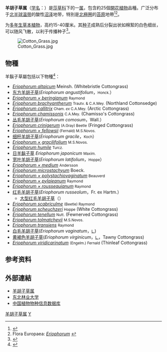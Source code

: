 {{Automatic taxobox
| taxon = Eriophorum
| image = Eriophorum scheuchzeri upernavik kujalleq 2007-07-24 1.jpg
| image_caption = ''Eriophorum scheuchzeri''
| authority = [[林奈|L.]]
| synonyms = 
*''Eriophoropsis'' <small>Palla</small>
*''Leucoma'' <small>Ehrh.</small>
*''Linagrostis'' <small>Guett.</small>
*''Plumaria'' <small>Bubani</small>
*''Plumaria'' <small>Heist. ''ex'' Fabr.</small>
| synonyms_ref =  <ref name="eMonocot"/>
}}
'''羊胡子草属'''（[[学名|学名]]：{{lang|la|'''''Eriophorum'''''}}）是[[莎草科|莎草科]]下的一[[属|属]]，包含約25個[[開花植物|開花植物]]品種。广泛分布于[[北半球|北半球]][[温带|温带]]的酸性[[沼泽|沼泽]]地带，特別是[[北極圈|北極圈]]的[[苔原|苔原]]地帶<ref name=fna>{{cite book |author=Ball, Peter W. & Daniel E. Wujek |year=2002 |editor=Flora of North America Editorial Committee |title=Cyperaceae |volume=23 |work=[[Flora_of_North_America|Flora of North America North of Mexico]] |publisher=[[Oxford_University_Press|Oxford University Press]] |isbn=978-0-19-515207-4 |chapter=''Eriophorum'' Linnaeus, Sp. Pl. 1: 52. 1753; Gen. Pl. ed. 5, 27. 1754 |pages=21–27 |url=http://www.efloras.org/florataxon.aspx?flora_id=1&taxon_id=112065 |access-date=2013-08-15 |archive-date=2021-02-17 |archive-url=https://web.archive.org/web/20210217002949/http://www.efloras.org/florataxon.aspx?flora_id=1&taxon_id=112065 |dead-url=no }}</ref><ref name=fleur>Flora Europaea: [http://rbg-web2.rbge.org.uk/cgi-bin/nph-readbtree.pl/parent=/filename=feout/firstval=11/SID=83.1184789870?FAMILY_XREF=&GENUS_XREF=Eriophorum&SPECIES_XREF=&TAXON_NAME_XREF=&RANK=species ''Eriophorum''] {{Wayback|url=http://rbg-web2.rbge.org.uk/cgi-bin/nph-readbtree.pl/parent=/filename=feout/firstval=11/SID=83.1184789870?FAMILY_XREF=&GENUS_XREF=Eriophorum&SPECIES_XREF=&TAXON_NAME_XREF=&RANK=species |date=20120312141058 }}</ref>。

为[[多年生草本植物|多年生草本植物]]，高约15-40厘米。其[[种子|种子]]成熟后分裂出状如棉絮的白色细丝，可以随风飞散，以利于传播种子<ref>{{cite book |last=Crawford |first=R. M. M. |title=Studies in Plant Survival |url=https://archive.org/details/studiesinplantsu0000craw |year=1989 |publisher=Blackwell Science|pages=[https://archive.org/details/studiesinplantsu0000craw/page/n67 54]-55}}</ref>。

[[File:Cotton_Grass.jpg|thumb]]

==物種==
羊鬍子草屬包括以下物種<ref name="eMonocot">{{Cite web |url=http://emonocot.org/taxon/urn:kew.org:wcs:taxon:244507 |title=''Eriophorum'' L., Sp. Pl.: 52 (1753) |work=eMonocot |accessdate=May 10, 2013 |archive-url=https://web.archive.org/web/20140103210135/http://emonocot.org/taxon/urn:kew.org:wcs:taxon:244507 |archive-date=2014-01-03 |dead-url=yes }}</ref>：
{{div col|colwidth=24em}}
*''[[Eriophorum_altaicum|Eriophorum altaicum]]'' Meinsh. (Whitebristle Cottongrass)
*[[东方羊胡子草|东方羊胡子草]](''Eriophorum angustifolium''，<small>Honck.</small>）
*''[[Eriophorum_×_beringianum|Eriophorum × beringianum]]'' <small>Raymond</small>
*''[[Eriophorum_brachyantherum|Eriophorum brachyantherum]]'' <small>Trautv. & C.A.Mey.</small> (Northland Cottonsedge)
*''[[Eriophorum_callitrix|Eriophorum callitrix]]'' <small>Cham. ''ex'' C.A.Mey.</small> (Arctic Cottongrass)
*''[[Eriophorum_chamissonis|Eriophorum chamissonis]]'' <small>C.A.Mey.</small> (Chamisso's Cottongrass)
*[[丛毛羊胡子草|丛毛羊胡子草]](''Eriophorum comosum''，Wall.） 
*''[[Eriophorum_crinigerum|Eriophorum crinigerum]]'' <small>(A.Gray) Beetle</small> (Fringed Cottongrass)
*''[[Eriophorum_×_fellowsii|Eriophorum × fellowsii]]'' <small>(Fernald) M.S.Novos.</small>
*[[细秆羊胡子草|细秆羊胡子草]](''Eriophorum gracile''，<small>Koch</small>）
*''[[Eriophorum_×_gracilifolium|Eriophorum × gracilifolium]]'' <small>M.S.Novos.</small>
*''[[Eriophorum_humile|Eriophorum humile]]'' <small>Turcz.</small>
*[[日羊鬍子草|日羊鬍子草]] ''Eriophorum japonicum'' <small>Maxim.</small>
*[[宽叶羊胡子草|宽叶羊胡子草]](''Eriophorum latifolium''，<small>Hoppe</small>）
*''[[Eriophorum_×_medium|Eriophorum × medium]]'' <small>Andersson</small>
*''[[Eriophorum_microstachyum|Eriophorum microstachyum]]'' Boeck.
*''[[Eriophorum_×_polystachiovaginatum|Eriophorum × polystachiovaginatum]]'' <small>Beauverd</small>
*''[[Eriophorum_×_pylaieanum|Eriophorum × pylaieanum]]'' <small>Raymond</small>
*''[[Eriophorum_×_rousseauianum|Eriophorum × rousseauianum]]'' <small>Raymond</small>
*[[红毛羊胡子草|红毛羊胡子草]](''Eriophorum russeolum''，Fr. ex Hartm.）
**[[大型红毛羊胡子草|大型红毛羊胡子草]]（{{lang|la|''Eriophorum russeolum'' var. ''majus''}}）
*''[[Eriophorum_scabriculme|Eriophorum scabriculme]]'' <small>(Beetle) Raymond</small>
*''[[Eriophorum_scheuchzeri|Eriophorum scheuchzeri]]'' <small>Hoppe</small> (White Cottongrass)
*''[[Eriophorum_tenellum|Eriophorum tenellum]]'' <small>Nutt.</small> (Fewnerved Cottongrass)
*''[[Eriophorum_tolmatchevii|Eriophorum tolmatchevii]]'' <small>M.S.Novos.</small>
*''[[Eriophorum_transiens|Eriophorum transiens]]'' <small>Raymond</small>
*[[白毛羊胡子草|白毛羊胡子草]](''Eriophorum vaginatum''，<small>[[林奈|L.]]</small>)
*[[黄褐色羊胡子草|黄褐色羊胡子草]](''Eriophorum virginicum''，<small>[[林奈|L.]]</small>，Tawny Cottongrass)
*''[[Eriophorum_viridicarinatum|Eriophorum viridicarinatum]]'' <small>(Engelm.) Fernald</small> (Thinleaf Cottongrass)
{{div col end}}

==参考资料==
{{Reflist|32em}}

==外部連結==
*[http://flora.huh.harvard.edu/china/PDF/PDF23/Eriophorum.pdf 羊胡子草属] {{Wayback|url=http://flora.huh.harvard.edu/china/PDF/PDF23/Eriophorum.pdf |date=20160304205858 }}
*[http://jpkc.nefu.edu.cn/zwx/Get/shacaoke/070455902.htm 东北林业大学]{{dead link|date=2018年4月 |bot=InternetArchiveBot |fix-attempted=yes }}
*[http://db.kib.ac.cn/kesudic/main.asp?selectID=1517 中国植物物种信息数据库] {{Wayback|url=http://db.kib.ac.cn/kesudic/main.asp?selectID=1517 |date=20121108164938 }}
{{Taxonbar}}

[[Category:羊胡子草属|]]
[[Category:莎草科|Y]]